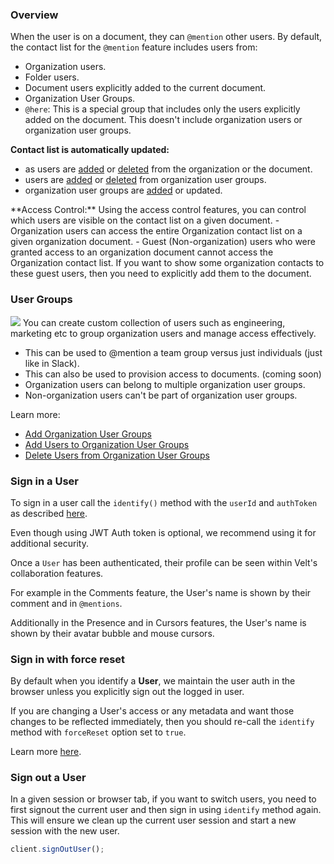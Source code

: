 ### Overview
When the user is on a document, they can `@mention` other users. By default, the contact list for the `@mention` feature includes users from:

- Organization users.
- Folder users.
- Document users explicitly added to the current document.
- Organization User Groups.
- `@here`: This is a special group that includes only the users explicitly added on the document. This doesn't include organization users or organization user groups.

**Contact list is automatically updated:**
- as users are [added](/api-reference/rest-apis/users/add-users) or [deleted](/api-reference/rest-apis/users/delete-users) from the organization or the document.
- users are [added](/api-reference/rest-apis/organization-user-groups/add-users-to-group) or [deleted](/api-reference/rest-apis/organization-user-groups/delete-users-from-group) from organization user groups.
- organization user groups are [added](/api-reference/rest-apis/organization-user-groups/add-groups) or updated.

<Info>
**Access Control:**
Using the access control features, you can control which users are visible on the contact list on a given document.
- Organization users can access the entire Organization contact list on a given organization document.
- Guest (Non-organization) users who were granted access to an organization document cannot access the Organization contact list. If you want to show some organization contacts to these guest users, then you need to explicitly add them to the document.

</Info>

### User Groups
![](/images/key-concepts/mentions-groups.png)
You can create custom collection of users such as engineering, marketing etc to group organization users and manage access effectively.
- This can be used to @mention a team group versus just individuals (just like in Slack).
- This can also be used to provision access to documents. (coming soon)
- Organization users can belong to multiple organization user groups.
- Non-organization users can't be part of organization user groups.


Learn more:
- [Add Organization User Groups](/api-reference/rest-apis/organization-user-groups/add-groups)
- [Add Users to Organization User Groups](/api-reference/rest-apis/organization-user-groups/add-users-to-group)
- [Delete Users from Organization User Groups](/api-reference/rest-apis/organization-user-groups/delete-users-from-group)

### Sign in a User
To sign in a user call the `identify()` method with the `userId` and `authToken` as described [here](get-started/setup/authenticate).

<Tip>Even though using JWT Auth token is optional, we recommend using it for additional security.</Tip>

Once a `User` has been authenticated, their profile can be seen within Velt's collaboration features.

For example in the Comments feature, the User's name is shown by their comment and in `@mentions`.

Additionally in the Presence and in Cursors features, the User's name is shown by their avatar bubble and mouse cursors.


### Sign in with force reset
By default when you identify a **User**, we maintain the user auth in the browser unless you explicitly sign out the logged in user.

If you are changing a User's access or any metadata and want those changes to be reflected immediately,
then you should re-call the `identify` method with `forceReset` option set to `true`.

Learn more [here](get-started/setup/authenticate).

### Sign out a User
In a given session or browser tab, if you want to switch users, 
you need to first signout the current user and then sign in using `identify` method again.
This will ensure we clean up the current user session and start a new session with the new user.

```jsx
client.signOutUser();
```